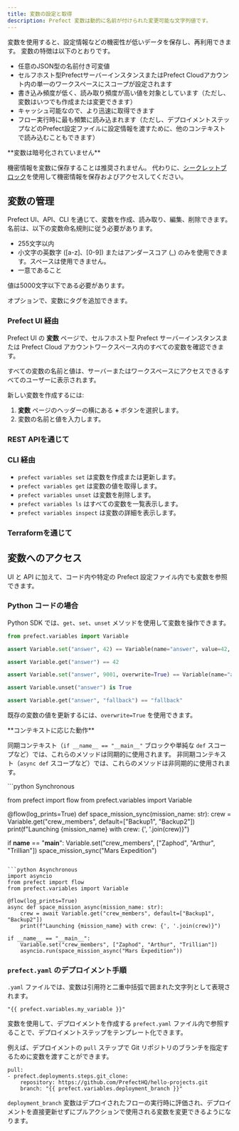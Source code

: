 ```yaml
---
title: 変数の設定と取得
description: Prefect 変数は動的に名前が付けられた変更可能な文字列値です。
---
```


変数を使用すると、設定情報などの機密性が低いデータを保存し、再利用できます。
変数の特徴は以下のとおりです。

- 任意のJSON型の名前付き可変値
- セルフホスト型PrefectサーバーインスタンスまたはPrefect Cloudアカウント内の単一のワークスペースにスコープが設定されます
- 書き込み頻度が低く、読み取り頻度が高い値を対象としています（ただし、変数はいつでも作成または変更できます）
- キャッシュ可能なので、より迅速に取得できます
- フロー実行時に最も頻繁に読み込まれます（ただし、デプロイメントステップなどのPrefect設定ファイルに設定情報を渡すために、他のコンテキストで読み込むこともできます）

<Warning>
**変数は暗号化されていません**

機密情報を変数に保存することは推奨されません。
代わりに、[シークレットブロック](https://docs.prefect.io/develop/blocks/#prefect-built-in-blocks)を使用して機密情報を保存およびアクセスしてください。
</Warning>

## 変数の管理

Prefect UI、API、CLI を通じて、変数を作成、読み取り、編集、削除できます。
名前は、以下の変数命名規則に従う必要があります。

- 255文字以内
- 小文字の英数字 ([a-z]、[0-9]) またはアンダースコア (_) のみを使用できます。スペースは使用できません。
- 一意であること

値は5000文字以下である必要があります。

オプションで、変数にタグを追加できます。

### Prefect UI 経由

Prefect UI の **変数** ページで、セルフホスト型 Prefect サーバーインスタンスまたは Prefect Cloud アカウントワークスペース内のすべての変数を確認できます。

すべての変数の名前と値は、サーバーまたはワークスペースにアクセスできるすべてのユーザーに表示されます。

新しい変数を作成するには:
1. **変数** ページのヘッダーの横にある **+** ボタンを選択します。
1. 変数の名前と値を入力します。

### REST APIを通じて


<API name="variables" href={variables.api} />

### CLI 経由


<CLI name="variables" href={variables.cli} />

- `prefect variables set` は変数を作成または更新します。
- `prefect variables get` は変数の値を取得します。
- `prefect variables unset` は変数を削除します。
- `prefect variables ls` はすべての変数を一覧表示します。
- `prefect variables inspect` は変数の詳細を表示します。

### Terraformを通じて


<TF name="variables" href={variables.tf} />

## 変数へのアクセス

UI と API に加えて、コード内や特定の Prefect 設定ファイル内でも変数を参照できます。

### Python コードの場合

Python SDK では、`get`、`set`、`unset` メソッドを使用して変数を操作できます。

```python
from prefect.variables import Variable

assert Variable.set("answer", 42) == Variable(name="answer", value=42, tags=[])

assert Variable.get("answer") == 42

assert Variable.set("answer", 9001, overwrite=True) == Variable(name="answer", value=9001, tags=[])

assert Variable.unset("answer") is True

assert Variable.get("answer", "fallback") == "fallback"
```

既存の変数の値を更新するには、`overwrite=True` を使用できます。

<Warning>
**コンテキストに応じた動作**

同期コンテキスト（`if __name__ == "__main__"` ブロックや単純な `def` スコープなど）では、これらのメソッドは同期的に使用されます。
非同期コンテキスト（`async def` スコープなど）では、これらのメソッドは非同期的に使用されます。
</Warning>

<CodeGroup>
```python Synchronous

from prefect import flow
from prefect.variables import Variable

@flow(log_prints=True)
def space_mission_sync(mission_name: str):
    crew = Variable.get("crew_members", default=["Backup1", "Backup2"])
    print(f"Launching {mission_name} with crew: {', '.join(crew)}")

if __name__ == "__main__":
    Variable.set("crew_members", ["Zaphod", "Arthur", "Trillian"])
    space_mission_sync("Mars Expedition")
```

```python Asynchronous
import asyncio
from prefect import flow
from prefect.variables import Variable

@flow(log_prints=True)
async def space_mission_async(mission_name: str):
    crew = await Variable.get("crew_members", default=["Backup1", "Backup2"])
    print(f"Launching {mission_name} with crew: {', '.join(crew)}")

if __name__ == "__main__":
    Variable.set("crew_members", ["Zaphod", "Arthur", "Trillian"])
    asyncio.run(space_mission_async("Mars Expedition"))
```
</CodeGroup>

### `prefect.yaml` のデプロイメント手順

`.yaml` ファイルでは、変数は引用符と二重中括弧で囲まれた文字列として表現されます。

```
"{{ prefect.variables.my_variable }}"
```

変数を使用して、デプロイメントを作成する `prefect.yaml` ファイル内で参照することで、デプロイメントステップをテンプレート化できます。

例えば、デプロイメントの `pull` ステップで Git リポジトリのブランチを指定するために変数を渡すことができます。

```
pull:
- prefect.deployments.steps.git_clone:
    repository: https://github.com/PrefectHQ/hello-projects.git
    branch: "{{ prefect.variables.deployment_branch }}"
```

`deployment_branch` 変数はデプロイされたフローの実行時に評価され、デプロイメントを直接更新せずにプルアクションで使用される変数を変更できるようになります。
